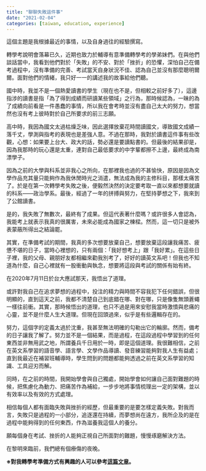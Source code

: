 ---
title: "聊聊失敗這件事"
date: "2021-02-04"
categories: [taiwan, education, experience]
---

這個主題是我根據最近的事情，以及自身過往的經驗撰寫。

轉學考說明會落幕已久，近期也致力於輔導有意準備轉學考的學弟妹們。在與他們談話當中，我看到他們對於「失敗」的不安、對於「挫折」的恐懼，深怕自己在備考過程中，沒有準備的完善、考試當天自身狀況不佳、認為自己並沒有那麼聰明爾爾。面對他們的情緒，我只好一一的講述我的故事給他們聽。

國中時，我並不是一個熱愛讀書的學生（現在也不是，但相較之前好多了），這邊指涉的讀書是指「為了得到成績而研讀某些領域」之行為，那時候認為，一昧的為了成績向前看是一件愚蠢的事情，所以我在會考時並沒有盡自己太大的努力，想當然也沒有考上彼時對於自己所要求的前三志願。

高中時，我因為國文太過枯燥乏味，因此選擇放棄花時間讀國文，導致國文成績一落千丈，學測與指考的表現也是差強人意。不過在那時，我對於讀書這件事有些改觀，心想：如果要上台大、政大的話，勢必還是要讀點書的。但最後的結果卻是，因為我那時的玩心還是太重，連對自己最低要求的中字輩都擦不上邊，最終成為南漂學子。

因為之前的大學與科系並非我心之所向，在那裡我也過的不甚愉快，原因是因為文學作品充其量只能夠作為我休閒時光之消遣，無法成為我的主修科目，那樣太痛苦了。於是在第一次轉學考失敗之後，便毅然決然的決定要考取一直以來都想要就讀的科系——政治學系。最後，經過了一年的拼搏與努力，在堅持夢想之下，我來到了公館讀書。

是的，我失敗了無數次，最終有了成果。但這代表著什麼嗎？或許很多人會認為，我能考上就表示我真的很厲害，未來必能成為國家之棟樑。然而，這一切只是被外表蒙蔽所得出之結論罷。

其實，在準備考試的期間，我真的多次想要放棄自己，想要放棄這段讓我痛苦、疲憊不堪的日子，當時心裡想的，只有兩個：「我好想考上」跟「我好累」。在這些日子裡，我的父母、親朋好友都相繼來勸我別考了，好好的讀英文系吧！但我也不知道為什麼，自己心裡就有一股衝動與執念，想要將這段與考試的關係有始有終。

在2020年7月11日於台大應試那天，我悟出了道理。

或許對我自己在追求夢想的過程中，投注的精力與時間不容我犯下任何錯誤，但很明顯的，直到這天之前，我都不清楚自己到底錯在哪、對在哪，只是像隻無頭蒼蠅一樣往前衝。其實，那時候悟出的道理，也只不過是用來安慰我當時激憤與悲痛的心靈，並不是什麼人生大道理。但現在回頭過來，似乎是有些邏輯存在的。

努力，這個字的定義太過於沈重，我甚至無法明確的勾勒出它的輪廓。然而，備考的日子讓我了解了。努力並不是一個結果，而是過程，在這段過程中學習到的任何東西並非無用武之地，所謂養兵千日用於一時，即是這個道理。我很難相信，之前在英文系學習的語音學、語言學、文學作品導讀、發音練習能夠對我人生有益處；直到我最近在補習班輔導時，學生問到的問題都能夠透過之前在英文系學習的知識、工具迎刃而解。

同時，在之前的時間，我開始學會與自己獨處，開始學會如何讓自己面對難題的時候，把焦慮化為動力、把痛苦作為補給，一步步地將事情梳理出一定的架構，並以有效率以及有效的方式處理。

相信每個人都有面臨失敗與挫折的經歷，但最重要的是要怎樣定義失敗。對我而言，失敗只是過程的一小部分，追逐還在持續，而夢想尚在遠方，我所企及的是在過程中能夠得到的任何東西，作為滋養我這個人的養分。

願每個身在考試、挫折的人能夠正視自己所面對的難題，慢慢琢磨解決方法。

在黎明來臨前，我們總有個療傷的夜晚。

**※對我轉學考準備方式有興趣的人可以參考[這篇文章](https://www.pttweb.cc/bbs/Transfer/M.1597806925.A.381?fbclid=IwAR3ie-g8gqjTg75KIdI7rJqFCVbVjwrNc-qVgU9MJbOGdKI5bqeqXAf7VnM)。**